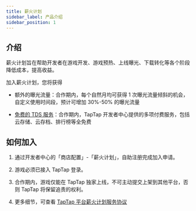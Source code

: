 ```yaml
---
title: 薪火计划
sidebar_label: 产品介绍
sidebar_position: 1
---
```


## 介绍

薪火计划旨在帮助开发者在游戏开发、游戏预热、上线曝光、下载转化等各个阶段降低成本，提高收益。

加入薪火计划，您将获得

- 额外的曝光流量：合作期内，每个自然月均可获得 1 次曝光流量倾斜的机会，自定义使用时间段，预计可增加 30%-50% 的曝光流量

- [免费的 TDS 服务](/sdk)：合作期内，TapTap 开发者中心提供的多项付费服务，包括云存储、云存档、排行榜等全免费

## 如何加入

1. 通过开发者中心的「商店配置」-「薪火计划」，自助注册完成加入申请。

2. 游戏必须已接入 TapTap 登录。

3. 合作期内，游戏仅能在 TapTap 独家上线，不可主动提交上架到其他平台，否则 TapTap 将保留追责的权利。

4. 更多细节，可查看 [TapTap 平台薪火计划服务协议](/store/fire-test/fire-service-doc)
